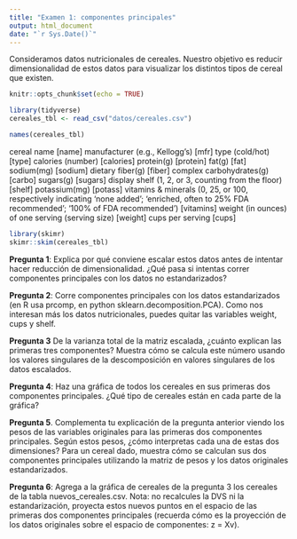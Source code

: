 ```yaml
---
title: "Examen 1: componentes principales"
output: html_document
date: "`r Sys.Date()`"
---
```


Consideramos  datos nutricionales de cereales. Nuestro objetivo es reducir dimensionalidad
de estos datos para visualizar los distintos tipos de cereal que existen.

```r
knitr::opts_chunk$set(echo = TRUE)
```

```r
library(tidyverse)
cereales_tbl <- read_csv("datos/cereales.csv")
```

```r
names(cereales_tbl)
```
cereal name [name]
manufacturer (e.g., Kellogg's) [mfr]
type (cold/hot) [type] 
calories (number) [calories]
protein(g) [protein]
fat(g) [fat]
sodium(mg) [sodium]
dietary fiber(g) [fiber]
complex carbohydrates(g) [carbo]
sugars(g) [sugars]
display shelf (1, 2, or 3, counting from the floor) [shelf]
potassium(mg) [potass] 
vitamins & minerals (0, 25, or 100, respectively indicating 'none added'; 'enriched, often to 25% FDA recommended'; '100% of  FDA recommended') [vitamins]
weight (in ounces) of one serving (serving size) [weight]
cups per serving [cups]


```r
library(skimr)
skimr::skim(cereales_tbl)
```


**Pregunta 1**: Explica por qué conviene escalar estos datos antes de intentar hacer
reducción de dimensionalidad. ¿Qué pasa si intentas correr componentes principales
con los datos no estandarizados?

**Pregunta 2**: Corre componentes principales con los datos estandarizados (en R usa prcomp,
en python sklearn.decomposition.PCA). Como nos interesan más los datos nutricionales,
puedes quitar las variables weight, cups y shelf.

**Pregunta 3** De la varianza total de la matriz escalada, 
¿cuánto explican las primeras tres componentes? Muestra cómo se calcula este número usando
los valores singulares de la descomposición en valores singulares de los datos escalados.

**Pregunta 4**: Haz una gráfica de todos los cereales
en sus primeras dos componentes principales. ¿Qué tipo de cereales están en cada parte de la gráfica?

**Pregunta 5**. Complementa tu explicación de la pregunta anterior viendo los pesos de las
variables originales para las primeras dos componentes principales. Según estos pesos,
¿cómo interpretas cada una de estas dos dimensiones? Para un cereal dado, muestra cómo
se calculan sus dos componentes principales utilizando la matriz de pesos y los datos
originales estandarizados.

**Pregunta 6**: Agrega a la gráfica de cereales de la pregunta 3 los cereales de la tabla 
nuevos_cereales.csv. Nota: no recalcules la DVS ni la estandarización, proyecta estos nuevos puntos en el espacio de las primeras dos componentes principales (recuerda cómo es la proyección de los datos originales sobre el espacio de componentes: z = Xv).

